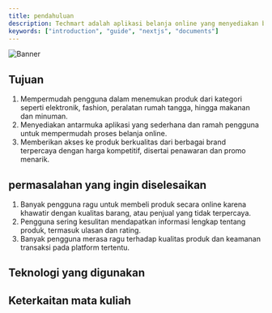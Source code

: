 ```yaml
---
title: pendahuluan
description: Techmart adalah aplikasi belanja online yang menyediakan berbagai macam produk dari berbagai kategori untuk memenuhi kebutuhan sehari-hari masyarakat. Techmart dirancang untuk menjadi solusi belanja serba ada, di mana pengguna dapat dengan mudah mencari, memilih, dan membeli produk dengan nyaman melalui satu platform.
keywords: ["introduction", "guide", "nextjs", "documents"]
---
```


![Banner](/images/banner.png)

## Tujuan

1. Mempermudah pengguna dalam menemukan produk dari kategori seperti elektronik, fashion, peralatan rumah tangga, hingga makanan dan minuman.
2. Menyediakan antarmuka aplikasi yang sederhana dan ramah pengguna untuk mempermudah proses belanja online.
3. Memberikan akses ke produk berkualitas dari berbagai brand terpercaya dengan harga kompetitif, disertai penawaran dan promo menarik.

## permasalahan yang ingin diselesaikan
1. Banyak pengguna ragu untuk membeli produk secara online karena khawatir dengan kualitas barang, atau penjual yang tidak terpercaya.
2. Pengguna sering kesulitan mendapatkan informasi lengkap tentang produk, termasuk ulasan dan rating.
3. Banyak pengguna merasa ragu terhadap kualitas produk dan keamanan transaksi pada platform tertentu.
              

## Teknologi yang digunakan 
<Cardgrid>
    <card
    subtitle = "Teknologi yang digunakan "
    title = "Bahasa Pemrograman"
    description = "PHP dan JAVASCRIPT untuk pengembangan backend"
    />
    <card
    subtitle = "Teknologi yang digunakan "
    title = "Framework"
    description = "bootstrap untuk styling dan responsif"
    />
    <card
    subtitle = "Teknologi yang digunakan "
    title = "Database"
    description = "MySQL untuk menyimpan data pengguna, produk, dan ulasan."
    />
    <card
    subtitle = "Teknologi yang digunakan "
    title = "Frontend"
    description = "HTML, CSS, dan JavaScript untuk membangun antarmuka pengguna yang responsif dan interaktif."
    />
</Cardgrid>

## Keterkaitan mata kuliah

<Cardgrid>
    <card
    subtitle = "Keterkaitan mata kuliah"
    title = "Pemrograman Web"
    />
    <card
    subtitle = "Keterkaitan mata kuliah"
    title = "Metode dan Model Pengembangan Perangkat Lunak"
    />
    <card
    subtitle = "Keterkaitan mata kuliah"
    title = "Praktik dan Analisis Desain Perangkat Lunak"
    />
    <card
    subtitle = "Keterkaitan mata kuliah"
    title = "Basis Data"
    />
     <card
    subtitle = "Keterkaitan mata kuliah"
    title = "Perancangan Antarmuka Pengguna"
    />
</Cardgrid>
